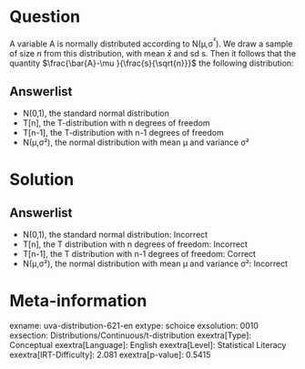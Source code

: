 Question
========

A variable A is normally distributed according to N(μ,σ^²^). We draw a sample of size *n* from this distribution, with mean
$\bar{x}$ and sd s. Then it follows that the quantity $\frac{\bar{A}-\mu
}{\frac{s}{\sqrt{n}}}$ the following distribution:

Answerlist
----------

* N(0,1), the standard normal distribution
* T[n], the T-distribution with n degrees of freedom
* T[n-1], the T-distribution with n-1 degrees of freedom
* N(μ,σ²), the normal distribution with mean μ and variance σ²

Solution
========

Answerlist
----------

* N(0,1), the standard normal distribution: Incorrect
* T[n], the T distribution with n degrees of freedom: Incorrect
* T[n-1], the T distribution with n-1 degrees of freedom: Correct
* N(μ,σ²), the normal distribution with mean μ and variance σ²: Incorrect

Meta-information
================
exname: uva-distribution-621-en
extype: schoice
exsolution: 0010
exsection: Distributions/Continuous/t-distribution
exextra[Type]: Conceptual
exextra[Language]: English
exextra[Level]: Statistical Literacy
exextra[IRT-Difficulty]: 2.081
exextra[p-value]: 0.5415
